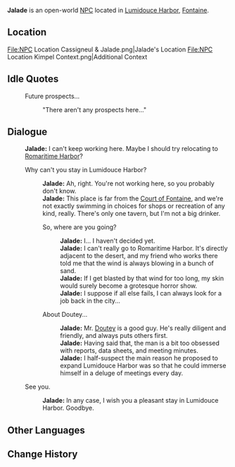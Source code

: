 {{Meta
<!-- Remove this template after adding the missing info -->
|missing_NPC_profile  = yes
}}
{{Character Infobox
|type             = Open-World NPC
|image            = NPC Jalade.png
|realname         = <!-- Optional, if different from in-game name -->
|deceased         = <!-- Past (for deceased prior to events of the game) or free response -->
|region           = Fontaine
|location         = Fontaine
|affiliation      = Lumidouce Harbor
|title            = Harbor Officer
|ancestry         = <!-- Clan/family -->
|father           = 
|mother           = 
|spouse           = 
|sibling          = 
|child            = 
|relative         = 
|voiceEN          = 
|voiceCN          = 
|voiceJP          = 
|voiceKR          = 
|dialoguereward   = 
}}
'''Jalade''' is an open-world [[NPC]] located in [[Lumidouce Harbor]], [[Fontaine]].
<!--
==Location==
<gallery>
NPC Location {{subst:PAGENAME}}.png|{{subst:PAGENAME}}'s location
NPC Location {{subst:PAGENAME}} Context.png|Additional context
</gallery>

==Profile==
Detailed story/lore information goes here.
''(To be added.)''

===Personality===
''(To be added.)''

===Appearance===
Keep appearance section short and concise. Limit to 2 paragraphs with 3-4 sentences each.
''(To be added.)''

==Quests and Events==
{{Quests and Events}}
-->
== Location ==
<gallery>
File:NPC Location Cassigneul & Jalade.png|Jalade's Location
File:NPC Location Kimpel Context.png|Additional Context
</gallery>

==Idle Quotes==
{{Dialogue Start}}
: {{DIcon|Idle}} Future prospects...
:: {{A|VO Jalade 01.ogg}} "There aren't any prospects here..."
{{Dialogue End}}

==Dialogue==
{{Dialogue Start}}
:'''Jalade:''' I can't keep working here. Maybe I should try relocating to [[Romaritime Harbor]]?
:{{DIcon}} Why can't you stay in Lumidouce Harbor?
::'''Jalade:''' Ah, right. You're not working here, so you probably don't know.
::'''Jalade:''' This place is far from the [[Court of Fontaine]], and we're not exactly swimming in choices for shops or recreation of any kind, really. There's only one tavern, but I'm not a big drinker.
::{{DIcon}} So, where are you going?
:::'''Jalade:''' I... I haven't decided yet.
:::'''Jalade:''' I can't really go to Romaritime Harbor. It's directly adjacent to the desert, and my friend who works there told me that the wind is always blowing in a bunch of sand.
:::'''Jalade:''' If I get blasted by that wind for too long, my skin would surely become a grotesque horror show.
:::'''Jalade:''' I suppose if all else fails, I can always look for a job back in the city...
::{{DIcon}} About Doutey...
:::'''Jalade:''' Mr. [[Doutey]] is a good guy. He's really diligent and friendly, and always puts others first.
:::'''Jalade:''' Having said that, the man is a bit too obsessed with reports, data sheets, and meeting minutes.
:::'''Jalade:''' I half-suspect the main reason he proposed to expand Lumidouce Harbor was so that he could immerse himself in a deluge of meetings every day.
:{{DIcon}} See you.
::'''Jalade:''' In any case, I wish you a pleasant stay in Lumidouce Harbor. Goodbye.
{{Dialogue End}}
<!--
==Event Dialogue==
===Event Name===
{{Dialogue Start}}
:'''{{subst:PAGENAME}}:'''
{{Dialogue End}}
-->
==Other Languages==
{{Other Languages|default_hidden=1
|en      = Jalade
|zhs     = 雅拉德
|zhs_rm  = Yǎlādé
|zht     = 雅拉德
|zht_rm  = Yǎlādé
|ja      = ヤラード
|ja_rm   = Yaraado
|ko      = 잘라드
|es      = Yalade
|fr      = Jalade
|ru      = Жаладе
|th      = Jalade
|vi      = Jalade
|de      = Jalade
|id      = Jalade
|pt      = Jalade
|tr      = Jalade
|it      = Jalade
}}

==Change History==
{{Change History|4.2}}
<!--
==References==
{{Reflist}}-->